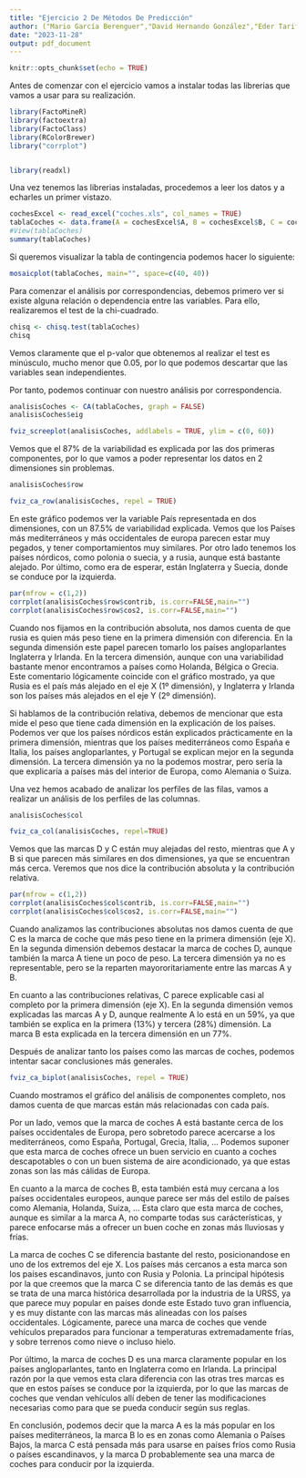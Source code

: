 ```yaml
---
title: "Ejercicio 2 De Métodos De Predicción"
author: ("Mario García Berenguer","David Hernando González","Eder Tarifa Fernández")
date: "2023-11-28"
output: pdf_document
---
```


```r
knitr::opts_chunk$set(echo = TRUE)
```

Antes de comenzar con el ejercicio vamos a instalar todas las librerias que vamos
a usar para su realización.

```r

library(FactoMineR)
library(factoextra)
library(FactoClass)
library(RColorBrewer)
library("corrplot")


library(readxl)

```

Una vez tenemos las librerias instaladas, procedemos a leer los datos y a echarles
un primer vistazo.

```r

cochesExcel <- read_excel("coches.xls", col_names = TRUE)
tablaCoches <- data.frame(A = cochesExcel$A, B = cochesExcel$B, C = cochesExcel$C, D = cochesExcel$D, row.names = cochesExcel$PAIS) 
#View(tablaCoches)
summary(tablaCoches)

```

Si queremos visualizar la tabla de contingencia podemos hacer lo siguiente:

```r

mosaicplot(tablaCoches, main="", space=c(40, 40))

```
Para comenzar el análisis por correspondencias, debemos primero ver si existe
alguna relación o dependencia entre las variables. Para ello, realizaremos el
test de la chi-cuadrado.

```r

chisq <- chisq.test(tablaCoches)
chisq

```
Vemos claramente que el p-valor que obtenemos al realizar el test es minúsculo,
mucho menor que 0.05, por lo que podemos descartar que las variables sean 
independientes.

Por tanto, podemos continuar con nuestro análisis por correspondencia.


```r
analisisCoches <- CA(tablaCoches, graph = FALSE)
analisisCoches$eig
```
```r
fviz_screeplot(analisisCoches, addlabels = TRUE, ylim = c(0, 60))
```
Vemos que el 87% de la variabilidad es explicada por las dos primeras componentes, 
por lo que vamos a poder representar los datos en 2 dimensiones sin problemas.

```r
analisisCoches$row
```

```r
fviz_ca_row(analisisCoches, repel = TRUE)
```
En este gráfico podemos ver la variable País representada en dos dimensiones, con
un 87.5% de variabilidad explicada.
Vemos que los Países más mediterráneos y más occidentales de europa parecen estar
muy pegados, y tener comportamientos muy similares. Por otro lado tenemos los países
nórdicos, como polonia o suecia, y a rusia, aunque está bastante alejado. Por último,
como era de esperar, están Inglaterra y Suecia, donde se conduce por la izquierda.

```r
par(mfrow = c(1,2))
corrplot(analisisCoches$row$contrib, is.corr=FALSE,main="")    
corrplot(analisisCoches$row$cos2, is.corr=FALSE,main="")    
```
Cuando nos fijamos en la contribución absoluta, nos damos cuenta de que rusia es
quien más peso tiene en la primera dimensión con diferencia. En la segunda dimensión
este papel parecen tomarlo los países angloparlantes Inglaterra y Irlanda. En la
tercera dimensión, aunque con una variabilidad bastante menor encontramos a países
como Holanda, Bélgica o Grecia.
Este comentario lógicamente coincide con el gráfico mostrado, ya que Rusia es el
país más alejado en el eje X (1º dimensión), y Inglaterra y Irlanda son los países
más alejados en el eje Y (2º dimensión).

Si hablamos de la contribución relativa, debemos de mencionar que esta mide el peso
que tiene cada dimensión en la explicación de los países. Podemos ver que los países
nórdicos están explicados prácticamente en la primera dimensión, mientras que los países
mediterráneos como España e Italia, los países angloparlantes, y Portugal se explican
mejor en la segunda dimensión. La tercera dimensión ya no la podemos mostrar, pero sería
la que explicaría a países más del interior de Europa, como Alemania o Suiza.



Una vez hemos acabado de analizar los perfiles de las filas, vamos a realizar un
análisis de los perfiles de las columnas.

```r
analisisCoches$col
```
```r
fviz_ca_col(analisisCoches, repel=TRUE)
```
Vemos que las marcas D y C están muy alejadas del resto, mientras que A y B si que
parecen más similares en dos dimensiones, ya que se encuentran más cerca. Veremos
que nos dice la contribución absoluta y la contribución relativa.

```r
par(mfrow = c(1,2))
corrplot(analisisCoches$col$contrib, is.corr=FALSE,main="")    
corrplot(analisisCoches$col$cos2, is.corr=FALSE,main="") 
```
Cuando analizamos las contribuciones absolutas nos damos cuenta de que C es la marca
de coche que más peso tiene en la primera dimensión (eje X). En la segunda dimensión
debemos destacar la marca de coches D, aunque también la marca A tiene un poco de peso. 
La tercera dimensión ya no es representable, pero se la reparten mayororitariamente 
entre las marcas A y B.

En cuanto a las contribuciones relativas, C parece explicable casi al completo por
la primera dimensión (eje X). En la segunda dimensión vemos explicadas las marcas 
A y D, aunque realmente A lo está en un 59%, ya que también se explica en la primera
(13%) y tercera (28%) dimensión. La marca B esta explicada en la tercera dimensión
en un 77%.


Después de analizar tanto los países como las marcas de coches, podemos intentar
sacar conclusiones más generales.

```r
fviz_ca_biplot(analisisCoches, repel = TRUE)
```
Cuando mostramos el gráfico del análisis de componentes completo, nos damos cuenta
de que marcas están más relacionadas con cada país.

Por un lado, vemos que la marca de coches A está bastante cerca de los países occidentales
de Europa, pero sobretodo parece acercarse a los mediterráneos, como España, Portugal,
Grecia, Italia, ... Podemos suponer que esta marca de coches ofrece un buen servicio
en cuanto a coches descapotables o con un buen sistema de aire acondicionado, ya que
estas zonas son las más cálidas de Europa. 

En cuanto a la marca de coches B, esta también está muy cercana a los países occidentales
europeos, aunque parece ser más del estilo de países como Alemania, Holanda, Suiza,
... Esta claro que esta marca de coches, aunque es similar a la marca A, no comparte
todas sus carácterísticas, y parece enfocarse más a ofrecer un buen coche en zonas 
más lluviosas y frías.

La marca de coches C se diferencia bastante del resto, posicionandose en uno de los
extremos del eje X. Los países más cercanos a esta marca son los países escandinavos, 
junto con Rusia y Polonia. La principal hipótesis por la que creemos que la marca C
se diferencia tanto de las demás es que se trata de una marca histórica desarrollada
por la industria de la URSS, ya que parece muy popular en países donde este Estado
tuvo gran influencia, y es muy distante con las marcas más alineadas con los países
occidentales. Lógicamente, parece una marca de coches que vende vehículos preparados
para funcionar a temperaturas extremadamente frías, y sobre terrenos como nieve o 
incluso hielo.

Por último, la marca de coches D es una marca claramente popular en los países
angloparlantes, tanto en Inglaterra como en Irlanda. La principal razón por la que
vemos esta clara diferencia con las otras tres marcas es que en estos países se 
conduce por la izquierda, por lo que las marcas de coches que vendan vehículos allí
deben de tener las modificaciones necesarias como para que se pueda conducir según
sus reglas.

En conclusión, podemos decir que la marca A es la más popular en los países
mediterráneos, la marca B lo es en zonas como Alemania o Países Bajos, la marca C
está pensada más para usarse en países fríos como Rusia o países escandinavos, y 
la marca D probablemente sea una marca de coches para conducir por la izquierda.
